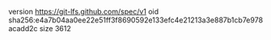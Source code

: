 version https://git-lfs.github.com/spec/v1
oid sha256:e4a7b04aa0ee22e51ff3f8690592e133efc4e21213a3e887b1cb7e978acadd2c
size 3612
